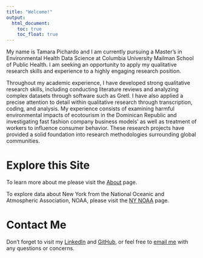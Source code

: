 ```yaml
---
title: "Welcome!"
output: 
  html_document:
    toc: true
    toc_float: true
---
```


  My name is Tamara Pichardo and I am currently pursuing a Master's in Environmental Health Data Science at Columbia University Mailman School of Public Health. I am seeking an opportunity to apply my qualitative research skills and experience to a highly engaging research position. 

  Throughout my academic experience, I have developed strong qualitative research skills, including conducting literature reviews and analyzing complex datasets through software such as Gretl. I have also applied a precise attention to detail within qualitative research through transcription, coding, and analysis. My experience consists of examining harmful environmental impacts of ecotourism in the Dominican Republic and investigating fast fashion company business models' as well as treatment of workers to influence consumer behavior. These research projects have provided a solid foundation into research methodologies surrounding global communities.    


# Explore this Site
To learn more about me please visit the 
[About](about_me.html) page.

To explore data about New York from the National Oceanic and Atmospheric Association, NOAA, please visit the [NY NOAA](ny_noaa.html) page.


# Contact Me
Don't forget to visit my [LinkedIn](https://www.linkedin.com/in/tamara-pichardo-3a87a2228/) and [GitHub](http://github.com/tpichardo7/), or feel free to [email me](mailto:<tamarampichardo@gmail.com>) with any questions or concerns. 